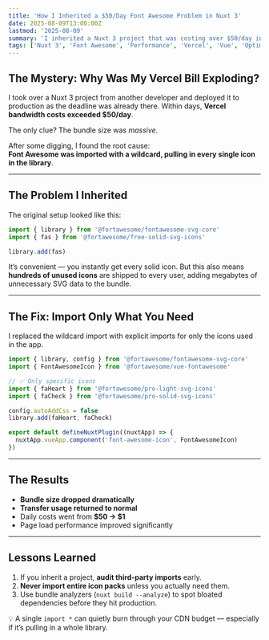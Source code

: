 ```yaml
---
title: 'How I Inherited a $50/Day Font Awesome Problem in Nuxt 3'
date: 2025-08-09T13:00:00Z
lastmod: '2025-08-09'
summary: 'I inherited a Nuxt 3 project that was costing over $50/day in Vercel bandwidth. The culprit? A single wildcard import pulling in the entire Font Awesome library. Here’s how I found and fixed it.'
tags: ['Nuxt 3', 'Font Awesome', 'Performance', 'Vercel', 'Vue', 'Optimization', 'Bundle Size']
---
```


## The Mystery: Why Was My Vercel Bill Exploding?

I took over a Nuxt 3 project from another developer and deployed it to production as the deadline was already there. Within days, **Vercel bandwidth costs exceeded $50/day**.

The only clue? The bundle size was _massive_.

After some digging, I found the root cause:  
**Font Awesome was imported with a wildcard, pulling in every single icon in the library**.

---

## The Problem I Inherited

The original setup looked like this:

```js
import { library } from '@fortawesome/fontawesome-svg-core'
import { fas } from '@fortawesome/free-solid-svg-icons'

library.add(fas)
```

It’s convenient — you instantly get every solid icon.
But this also means **hundreds of unused icons** are shipped to every user, adding megabytes of unnecessary SVG data to the bundle.

---

## The Fix: Import Only What You Need

I replaced the wildcard import with explicit imports for only the icons used in the app.

```js
import { library, config } from '@fortawesome/fontawesome-svg-core'
import { FontAwesomeIcon } from '@fortawesome/vue-fontawesome'

// ✅ Only specific icons
import { faHeart } from '@fortawesome/pro-light-svg-icons'
import { faCheck } from '@fortawesome/pro-solid-svg-icons'

config.autoAddCss = false
library.add(faHeart, faCheck)

export default defineNuxtPlugin((nuxtApp) => {
  nuxtApp.vueApp.component('font-awesome-icon', FontAwesomeIcon)
})
```

---

## The Results

- **Bundle size dropped dramatically**
- **Transfer usage returned to normal**
- Daily costs went from **\$50 → \$1**
- Page load performance improved significantly

---

## Lessons Learned

1. If you inherit a project, **audit third-party imports** early.
2. **Never import entire icon packs** unless you actually need them.
3. Use bundle analyzers (`nuxt build --analyze`) to spot bloated dependencies before they hit production.

💡 A single `import *` can quietly burn through your CDN budget — especially if it’s pulling in a whole library.
